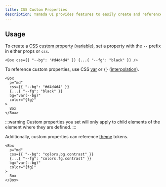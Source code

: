 ```yaml
---
title: CSS Custom Properties
description: Yamada UI provides features to easily create and reference CSS custom properties.
---
```


## Usage

To create a [CSS custom property (variable)](https://developer.mozilla.org/en-US/docs/Web/CSS/Using_CSS_custom_properties), set a property with the `--` prefix in either props or `css`.

```tsx
<Box css={{ "--bg": "#d4d4d4" }} {...{ "--fg": "black" }} />
```

To reference custom properties, use CSS [var](https://developer.mozilla.org/en-US/docs/Web/CSS/var) or `{}` ([interpolation](/docs/styling/interpolation)).

```tsx preview
<Box
  p="md"
  css={{ "--bg": "#d4d4d4" }}
  {...{ "--fg": "black" }}
  bg="var(--bg)"
  color="{fg}"
>
  Box
</Box>
```

:::warning
Custom properties you set will only apply to child elements of the element where they are defined.
:::

Additionally, custom properties can reference [theme](/docs/theming) tokens.

```tsx preview
<Box
  p="md"
  css={{ "--bg": "colors.bg.contrast" }}
  {...{ "--fg": "colors.fg.contrast" }}
  bg="var(--bg)"
  color="{fg}"
>
  Box
</Box>
```
